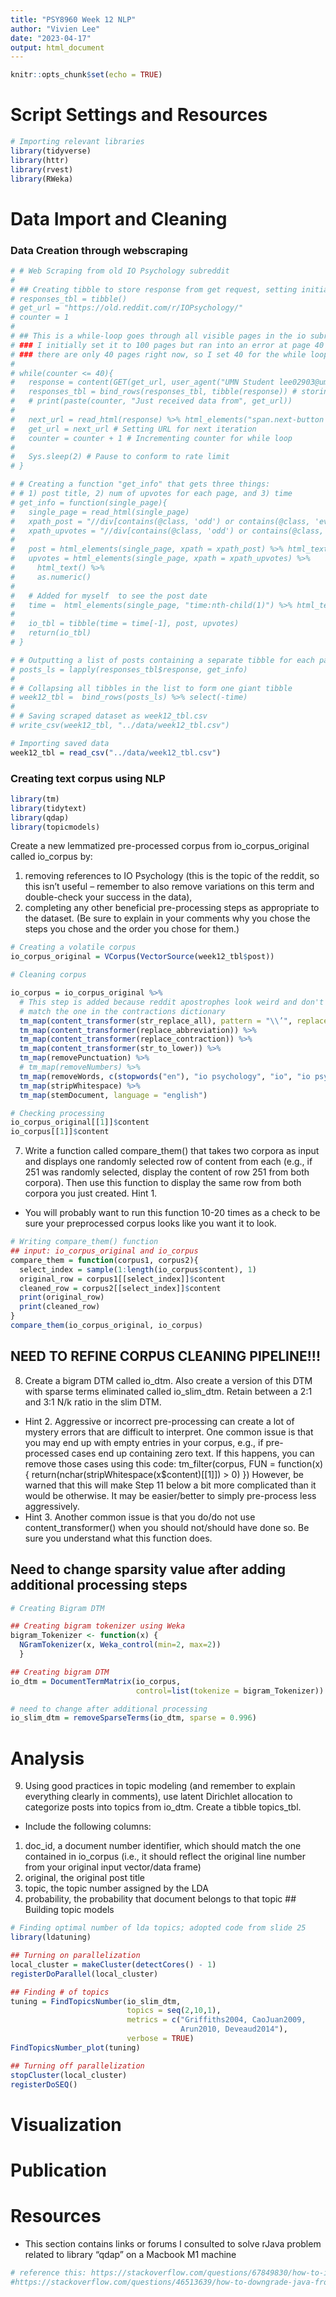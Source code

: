 ```yaml
---
title: "PSY8960 Week 12 NLP"
author: "Vivien Lee"
date: "2023-04-17"
output: html_document
---
```


```r
knitr::opts_chunk$set(echo = TRUE)
```

# Script Settings and Resources
```r
# Importing relevant libraries 
library(tidyverse)
library(httr)
library(rvest)
library(RWeka)
```

# Data Import and Cleaning

### Data Creation through webscraping
```r
# # Web Scraping from old IO Psychology subreddit 
# 
# ## Creating tibble to store response from get request, setting initial URL and counter
# responses_tbl = tibble() 
# get_url = "https://old.reddit.com/r/IOPsychology/"
# counter = 1 
# 
# ## This is a while-loop goes through all visible pages in the io subreddit 
# ### I initially set it to 100 pages but ran into an error at page 40 because 
# ### there are only 40 pages right now, so I set 40 for the while loop 
# 
# while(counter <= 40){
#   response = content(GET(get_url, user_agent("UMN Student lee02903@umn.edu")), as = "text")
#   responses_tbl = bind_rows(responses_tbl, tibble(response)) # storing get response to tibble
#   # print(paste(counter, "Just received data from", get_url))
#   
#   next_url = read_html(response) %>% html_elements("span.next-button a") %>% html_attr("href")
#   get_url = next_url # Setting URL for next iteration
#   counter = counter + 1 # Incrementing counter for while loop
#   
#   Sys.sleep(2) # Pause to conform to rate limit
# }
```

```r
# # Creating a function "get_info" that gets three things:
# # 1) post title, 2) num of upvotes for each page, and 3) time
# get_info = function(single_page){
#   single_page = read_html(single_page)
#   xpath_post = "//div[contains(@class, 'odd') or contains(@class, 'even')]//a[contains(@class, 'title may-blank')]"
#   xpath_upvotes = "//div[contains(@class, 'odd') or contains(@class, 'even')]//div[@class = 'score unvoted']"
#   
#   post = html_elements(single_page, xpath = xpath_post) %>% html_text()
#   upvotes = html_elements(single_page, xpath = xpath_upvotes) %>% 
#     html_text() %>% 
#     as.numeric() 
#   
#   # Added for myself  to see the post date
#   time =  html_elements(single_page, "time:nth-child(1)") %>% html_text() 
#   
#   io_tbl = tibble(time = time[-1], post, upvotes)
#   return(io_tbl)
# }
```

```r
# # Outputting a list of posts containing a separate tibble for each page
# posts_ls = lapply(responses_tbl$response, get_info)
# 
# # Collapsing all tibbles in the list to form one giant tibble
# week12_tbl =  bind_rows(posts_ls) %>% select(-time)
# 
# # Saving scraped dataset as week12_tbl.csv
# write_csv(week12_tbl, "../data/week12_tbl.csv")
```

```r
# Importing saved data 
week12_tbl = read_csv("../data/week12_tbl.csv")
```
\n

### Creating text corpus using NLP
```r
library(tm)
library(tidytext)
library(qdap)
library(topicmodels)
```

Create a new lemmatized pre-processed corpus from io_corpus_original called io_corpus by:

1. removing references to IO Psychology (this is the topic of the reddit, so this isn’t useful – remember to also remove variations on this term and double-check your success in the data),
2. completing any other beneficial pre-processing steps as appropriate to the dataset.
(Be sure to explain in your comments why you chose the steps you chose and the order you chose for them.)
```r
# Creating a volatile corpus 
io_corpus_original = VCorpus(VectorSource(week12_tbl$post))
```

```r
# Cleaning corpus 

io_corpus = io_corpus_original %>%
  # This step is added because reddit apostrophes look weird and don't 
  # match the one in the contractions dictionary
  tm_map(content_transformer(str_replace_all), pattern = "\\’", replacement = "\\'") %>%
  tm_map(content_transformer(replace_abbreviation)) %>% 
  tm_map(content_transformer(replace_contraction)) %>% 
  tm_map(content_transformer(str_to_lower)) %>%
  tm_map(removePunctuation) %>%
  # tm_map(removeNumbers) %>%
  tm_map(removeWords, c(stopwords("en"), "io psychology", "io", "io psych", "io psyc")) %>%
  tm_map(stripWhitespace) %>%
  tm_map(stemDocument, language = "english")
```

```r
# Checking processing
io_corpus_original[[1]]$content
io_corpus[[1]]$content

```

7. Write a function called compare_them() that takes two corpora as input and displays one randomly selected row of content from each (e.g., if 251 was randomly selected, display the content of row 251 from both corpora). Then use this function to display the same row from both corpora you just created.
Hint 1. 
- You will probably want to run this function 10-20 times as a check to be sure your preprocessed corpus looks like you want it to look.
```r
# Writing compare_them() function 
## input: io_corpus_original and io_corpus
compare_them = function(corpus1, corpus2){
  select_index = sample(1:length(io_corpus$content), 1)
  original_row = corpus1[[select_index]]$content
  cleaned_row = corpus2[[select_index]]$content
  print(original_row)
  print(cleaned_row)
}
compare_them(io_corpus_original, io_corpus)
```
## NEED TO REFINE CORPUS CLEANING PIPELINE!!!


8. Create a bigram DTM called io_dtm. Also create a version of this DTM with sparse terms eliminated called io_slim_dtm. Retain between a 2:1 and 3:1 N/k ratio in the slim DTM.
- Hint 2. Aggressive or incorrect pre-processing can create a lot of mystery errors that are difficult to interpret. One common issue is that you may end up with empty entries in your corpus, e.g., if pre-processed cases end up containing zero text. If this happens, you can remove those cases using this code:
tm_filter(corpus, FUN = function(x) { return(nchar(stripWhitespace(x$content)[[1]]) > 0) })
However, be warned that this will make Step 11 below a bit more complicated than it would be otherwise. It may be easier/better to simply pre-process less aggressively.
- Hint 3. Another common issue is that you do/do not use content_transformer() when you should not/should have done so. Be sure you understand what this function does.

## Need to change sparsity value after adding additional processing steps 
```r
# Creating Bigram DTM 

## Creating bigram tokenizer using Weka
bigram_Tokenizer <- function(x) { 
  NGramTokenizer(x, Weka_control(min=2, max=2))
  }

## Creating bigram DTM 
io_dtm = DocumentTermMatrix(io_corpus, 
                            control=list(tokenize = bigram_Tokenizer)) 

# need to change after additional processing 
io_slim_dtm = removeSparseTerms(io_dtm, sparse = 0.996) 
```


# Analysis


9. Using good practices in topic modeling (and remember to explain everything clearly in comments), use latent Dirichlet allocation to categorize posts into topics from io_dtm. Create a tibble topics_tbl.
- Include the following columns:
1. doc_id, a document number identifier, which should match the one contained in io_corpus (i.e., it should reflect the original line number from your original input vector/data frame)
2. original, the original post title
3. topic, the topic number assigned by the LDA
4. probability, the probability that document belongs to that topic
## Building topic models 
```r
# Finding optimal number of lda topics; adopted code from slide 25
library(ldatuning)

## Turning on parallelization
local_cluster = makeCluster(detectCores() - 1)   
registerDoParallel(local_cluster)

## Finding # of topics
tuning = FindTopicsNumber(io_slim_dtm,
                          topics = seq(2,10,1),
                          metrics = c("Griffiths2004, CaoJuan2009,
                                      Arun2010, Deveaud2014"),
                          verbose = TRUE)
FindTopicsNumber_plot(tuning)

## Turning off parallelization
stopCluster(local_cluster)
registerDoSEQ()
```



# Visualization

# Publication




# Resources 
* This section contains links or forums I consulted to solve rJava problem related to library "qdap" on a Macbook M1 machine
```r
# reference this: https://stackoverflow.com/questions/67849830/how-to-install-rjava-package-in-mac-with-m1-architecture
#https://stackoverflow.com/questions/46513639/how-to-downgrade-java-from-9-to-8-on-a-macos-eclipse-is-not-running-with-java-9
```

